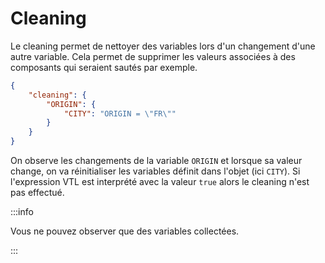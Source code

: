 # Cleaning

Le cleaning permet de nettoyer des variables lors d'un changement d'une autre variable. Cela permet de supprimer les valeurs associées à des composants qui seraient sautés par exemple.

```json
{
	"cleaning": {
		"ORIGIN": {
			"CITY": "ORIGIN = \"FR\""
		}
	}
}
```

On observe les changements de la variable `ORIGIN` et lorsque sa valeur change, on va réinitialiser les variables définit dans l'objet (ici `CITY`). Si l'expression VTL est interprété avec la valeur `true` alors le cleaning n'est pas effectué.

:::info

Vous ne pouvez observer que des variables collectées.

:::
